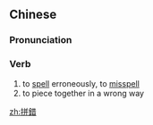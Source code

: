 {{also|拼错}}
==Chinese==
{{zh-forms|s=拼错}}

===Pronunciation===
{{zh-pron
|m=pīncuò
|c=ping3 cok3
|cat=v
}}

===Verb===
{{zh-verb}}

# to [[spell]] erroneously, to [[misspell]]
# to piece together in a wrong way

[[zh:拼錯]]